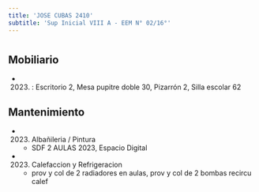 ```yaml
---
title: 'JOSE CUBAS 2410'
subtitle: 'Sup Inicial VIII A - EEM N° 02/16°'
---
```


#


## Mobiliario

*  (2023) : Escritorio 2, Mesa pupitre doble 30, Pizarrón 2, Silla escolar 62 





## Mantenimiento

*  (2023) Albañileria / Pintura 
    + SDF 2 AULAS 2023, Espacio Digital

*  (2023) Calefaccion y Refrigeracion 
    + prov y col de 2 radiadores en aulas, prov y col de 2 bombas recircu calef



